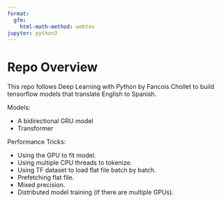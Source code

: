 ```yaml
---
format:
  gfm:
    html-math-method: webtex
jupyter: python3
---
```


# Repo Overview

This repo follows Deep Learning with Python by Fancois Chollet to build tensorflow models that translate English to Spanish.

Models:

* A bidirectional GRU model
* Transformer

Performance Tricks:

* Using the GPU to fit model.
* Using multiple CPU threads to tokenize.
* Using TF dataset to load flat file batch by batch.
* Prefetching flat file.
* Mixed precision.
* Distributed model training (if there are multiple GPUs).

